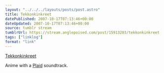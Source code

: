 ```yaml
---
layout: "../../../layouts/posts/post.astro"
title: Tekkonkinkreet
datePublished: 2007-10-17T07:13:46+00:00
dateUpdated: 2007-10-17T07:13:46+00:00
source: tumblr stream
tumblrUrl: https://stream.anglepoised.com/post/15913203/tekkonkinkreet
tags: ["linklog"]
format: "link"
---
```


[Tekkonkinkreet][1]

Anime with a <a href="http://www.plaid.co.uk/">Plaid</a> soundtrack.

[1]: https://www.sonypictures.com/movies/tekkonkinkreet
